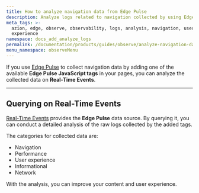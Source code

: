 ```yaml
---
title: How to analyze navigation data from Edge Pulse
description: Analyze logs related to navigation collected by using Edge Pulse.
meta_tags: >-
  azion, edge, observe, observability, logs, analysis, navigation, user
  experience
namespace: docs_add_analyze_logs
permalink: /documentation/products/guides/observe/analyze-navigation-data/
menu_namespace: observeMenu
---
```




If you use [Edge Pulse](/en/documentation/products/observe/edge-pulse/) to collect navigation data by adding one of the available **Edge Pulse JavaScript tags** in your pages, you can analyze the collected data on **Real-Time Events**.

<LinkButton link="/en/documentation/products/observe/edge-pulse/#edge-pulse-javascript-tag" label="go to javascript tag reference" severity="secondary" />

---

## Querying on Real-Time Events

[Real-Time Events](/en/documentation/products/observe/analyze-logs/) provides the **Edge Pulse** data source. By querying it, you can conduct a detailed analysis of the raw logs collected by the added tags.

The categories for collected data are:

- Navigation
- Performance
- User experience
- Informational
- Network

With the analysis, you can improve your content and user experience.

<LinkButton link="/en/documentation/products/observe/real-time-events/#edge-pulse" label="go to variables list" severity="secondary" />

<br /><br />

